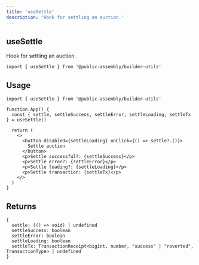 ```yaml
---
title: 'useSettle'
description: 'Hook for settling an auction.'
---
```


## useSettle

Hook for settling an auction.

```tsx
import { useSettle } from '@public-assembly/builder-utils'
```

## Usage

```tsx
import { useSettle } from '@public-assembly/builder-utils'

function App() {
  const { settle, settleSuccess, settleError, settleLoading, settleTx } = useSettle()

  return (
    <>
      <button disabled={settleLoading} onClick={() => settle?.()}>
        Settle auction
      </button>
      <p>Settle successful?: {settleSuccess}</p>
      <p>Settle error?: {settleError}</p>
      <p>Settle loading?: {settleLoading}</p>
      <p>Settle transaction: {settleTx}</p>
    </>
  )
}
```

## Returns

```tsx
{
  settle: (() => void) | undefined
  settleSuccess: boolean
  settleError: boolean
  settleLoading: boolean
  settleTx: TransactionReceipt<bigint, number, "success" | "reverted", TransactionType> | undefined
}
```
